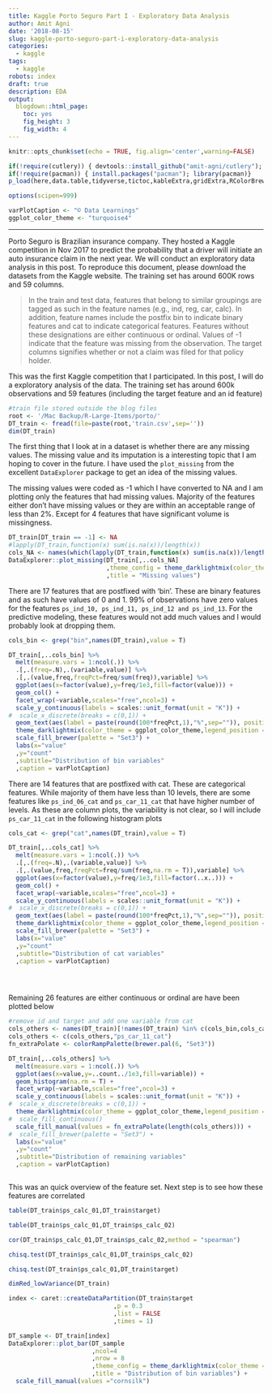 ```yaml
---
title: Kaggle Porto Seguro Part I - Exploratory Data Analysis
author: Amit Agni
date: '2018-08-15'
slug: kaggle-porto-seguro-part-i-exploratory-data-analysis
categories:
  - kaggle
tags:
  - kaggle
robots: index
draft: true
description: EDA 
output:
  blogdown::html_page:
    toc: yes
    fig_height: 3
    fig_width: 4
---
```


```r
knitr::opts_chunk$set(echo = TRUE, fig.align='center',warning=FALSE)

if(!require(cutlery)) { devtools::install_github("amit-agni/cutlery"); library(cutlery)}
if(!require(pacman)) { install.packages("pacman"); library(pacman)}
p_load(here,data.table,tidyverse,tictoc,kableExtra,gridExtra,RColorBrewer)

options(scipen=999) 

varPlotCaption <- "© Data Learnings"
ggplot_color_theme <- "turquoise4"

```

<center>
	<!-- feature image -->

</center>
<hr>

Porto Seguro is Brazilian insurance company. They hosted a Kaggle competition in Nov 2017 to predict the probability that a driver will initiate an auto insurance claim in the next year. We will conduct an exploratory data analysis in this post. To reproduce this document, please download the datasets from the Kaggle website. The training set has around 600K rows and 59 columns.

>In the train and test data, features that belong to similar groupings are tagged as such in the feature names (e.g., ind, reg, car, calc). In addition, feature names include the postfix bin to indicate binary features and cat to indicate categorical features. Features without these designations are either continuous or ordinal. Values of -1 indicate that the feature was missing from the observation. The target columns signifies whether or not a claim was filed for that policy holder.

This was the first Kaggle competition that I participated. In this post, I will do a exploratory analysis of the data. The training set has around 600k observations and 59 features (including the target feature and an id feature)

```r
#train file stored outside the blog files
root <- '/Mac Backup/R-Large-Items/porto/'
DT_train <- fread(file=paste(root,'train.csv',sep=''))
dim(DT_train)

```

The first thing that I look at in a dataset is whether there are any missing values. The missing value and its imputation is a interesting topic that I am hoping to cover in the future. I have used the `plot_missing` from the excellent `DataExplorer` package to get an idea of the missing values. 

The missing values were coded as -1 which I have converted to NA and I am plotting only the features that had missing values. Majority of the features either don't have missing values or they are within an acceptable range of less than 2%. Except for 4 features that have significant volume is missingness.

```r

DT_train[DT_train == -1] <- NA
#lapply(DT_train,function(x) sum(is.na(x))/length(x))
cols_NA <- names(which(lapply(DT_train,function(x) sum(is.na(x))/length(x)) >0))
DataExplorer::plot_missing(DT_train[,..cols_NA]
                           ,theme_config = theme_darklightmix(color_theme = ggplot_color_theme)
                           ,title = "Missing values") 

```

There are 17 features that are postfixed with 'bin'. These are binary features and as such have values of 0 and 1. 99% of observations have zero values for the features `ps_ind_10, ps_ind_11, ps_ind_12 and ps_ind_13`. For the predictive modeling, these features would not add much values and I would probably look at dropping them.

```r
cols_bin <- grep("bin",names(DT_train),value = T)

DT_train[,..cols_bin] %>%
  melt(measure.vars = 1:ncol(.)) %>%
  .[,.(freq=.N),.(variable,value)] %>%
  .[,.(value,freq,freqPct=freq/sum(freq)),variable] %>%
  ggplot(aes(x=factor(value),y=freq/1e3,fill=factor(value))) +
  geom_col() +
  facet_wrap(~variable,scales="free",ncol=3) +
  scale_y_continuous(labels = scales::unit_format(unit = "K")) +
#  scale_x_discrete(breaks = c(0,1)) +
  geom_text(aes(label = paste(round(100*freqPct,1),"%",sep="")), position = position_stack(vjust = 0.5), size = 2) +
  theme_darklightmix(color_theme = ggplot_color_theme,legend_position = "none") +
  scale_fill_brewer(palette = "Set3") +
  labs(x="value"
  ,y="count"
  ,subtitle="Distribution of bin variables"
  ,caption = varPlotCaption)

```

There are 14 features that are postfixed with cat. These are categorical features. While majority of them have less than 10 levels, there are some features like `ps_ind_06_cat` and `ps_car_11_cat` that have higher number of levels. As these are column plots, the variability is not clear, so I will include `ps_car_11_cat` in the following histogram plots

```r

cols_cat <- grep("cat",names(DT_train),value = T)

DT_train[,..cols_cat] %>%
  melt(measure.vars = 1:ncol(.)) %>%
  .[,.(freq=.N),.(variable,value)] %>%
  .[,.(value,freq,freqPct=freq/sum(freq,na.rm = T)),variable] %>%
  ggplot(aes(x=factor(value),y=freq/1e3,fill=factor(..x..))) +
  geom_col() +
  facet_wrap(~variable,scales="free",ncol=3) +
  scale_y_continuous(labels = scales::unit_format(unit = "K")) +
#  scale_x_discrete(breaks = c(0,1)) +
  geom_text(aes(label = paste(round(100*freqPct,1),"%",sep="")), position = position_stack(vjust = 0.5), size = 2) +
  theme_darklightmix(color_theme = ggplot_color_theme,legend_position = "none") +
  scale_fill_brewer(palette = "Set3") +
  labs(x="value"
  ,y="count"
  ,subtitle="Distribution of cat variables"
  ,caption = varPlotCaption)





```

Remaining 26 features are either continuous or ordinal are have been plotted below

```r
#remove id and target and add one variable from cat
cols_others <- names(DT_train)[!names(DT_train) %in% c(cols_bin,cols_cat,"id","target")]
cols_others <- c(cols_others,"ps_car_11_cat")
fn_extraPolate <- colorRampPalette(brewer.pal(6, "Set3"))

DT_train[,..cols_others] %>%
  melt(measure.vars = 1:ncol(.)) %>%
  ggplot(aes(x=value,y=..count../1e3,fill=variable)) +
  geom_histogram(na.rm = T) +
  facet_wrap(~variable,scales="free",ncol=3) +
  scale_y_continuous(labels = scales::unit_format(unit = "K")) +
#  scale_x_discrete(breaks = c(0,1)) +
  theme_darklightmix(color_theme = ggplot_color_theme,legend_position = "none") +
#  scale_fill_continuous()
  scale_fill_manual(values = fn_extraPolate(length(cols_others))) +
#  scale_fill_brewer(palette = "Set3") +
  labs(x="value"
  ,y="count"
  ,subtitle="Distribution of remaining variables"
  ,caption = varPlotCaption)



```

This was an quick overview of the feature set. Next step is to see how these features are correlated

```r

table(DT_train$ps_calc_01,DT_train$target)

table(DT_train$ps_calc_01,DT_train$ps_calc_02)

cor(DT_train$ps_calc_01,DT_train$ps_calc_02,method = "spearman")

chisq.test(DT_train$ps_calc_01,DT_train$ps_calc_02)

chisq.test(DT_train$ps_calc_01,DT_train$target)


```


```r

dimRed_lowVariance(DT_train)

index <- caret::createDataPartition(DT_train$target
                             ,p = 0.3
                             ,list = FALSE
                             ,times = 1)

DT_sample <- DT_train[index]
DataExplorer::plot_bar(DT_sample
                       ,ncol=4
                       ,nrow = 8
                       ,theme_config = theme_darklightmix(color_theme = ggplot_color_theme)
                       ,title = "Distribution of bin variables") +
  scale_fill_manual(values ="cornsilk")
```


